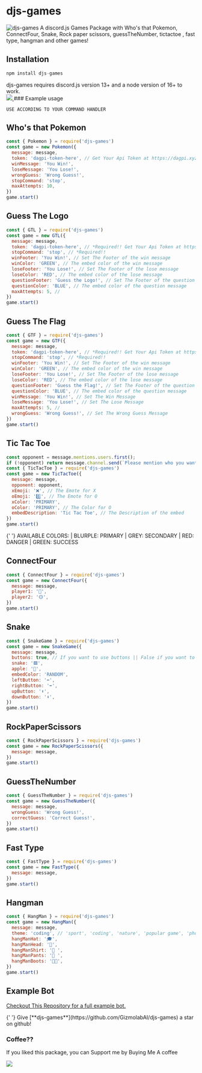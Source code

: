
# djs-games

![djs-games](../../public/DJS-GAMES.png)
A discord.js Games Package with Who's that Pokemon, ConnectFour, Snake, Rock paper scissors, guessTheNumber, tictactoe , fast type, hangman and other games!

## Installation

```js
npm install djs-games
```

<Callout>
  djs-games requires discord.js version 13+ and a node version of 16+ to work.
</Callout>
<br />
<a href="https://www.npmjs.com/package/djs-games">
  <img src="https://nodei.co/npm/djs-games.png?downloadRank=true&downloads=true&downloadRank=true&stars=true" />
</a>
### Example usage

```
USE ACCORDING TO YOUR COMMAND HANDLER
```

## Who's that Pokemon

```js
const { Pokemon } = require('djs-games')
const game = new Pokemon({
  message: message,
  token: 'dagpi-token-here', // Get Your Api Token at https://dagpi.xyz/dashboard
  winMessage: 'You Win!',
  loseMessage: 'You Lose!',
  wrongGuess: 'Wrong Guess!',
  stopCommand: 'stop',
  maxAttempts: 10,
})
game.start()
```

## Guess The Logo

```js
const { GTL } = require('djs-games')
const game = new GTL({
  message: message,
  token: 'dagpi-token-here', // *Required!! Get Your Api Token at https://dagpi.xyz/dashboard
  stopCommand: 'stop', // *Required!!
  winFooter: 'You Win!', // Set The Footer of the win message
  winColor: 'GREEN', // The embed color of the win message
  loseFooter: 'You Lose!', // Set The Footer of the lose message
  loseColor: 'RED', // The embed color of the lose message
  questionFooter: 'Guess the Logo!', // Set The Footer of the question message
  questionColor: 'BLUE', // The embed color of the question message
  maxAttempts: 5, //
})
game.start()
```

## Guess The Flag

```js
const { GTF } = require('djs-games')
const game = new GTF({
  message: message,
  token: 'dagpi-token-here', // *Required!! Get Your Api Token at https://dagpi.xyz/dashboard
  stopCommand: 'stop', // *Required!!
  winFooter: 'You Win!', // Set The Footer of the win message
  winColor: 'GREEN', // The embed color of the win message
  loseFooter: 'You Lose!', // Set The Footer of the lose message
  loseColor: 'RED', // The embed color of the lose message
  questionFooter: 'Guess the Flag!', // Set The Footer of the question message
  questionColor: 'BLUE', // The embed color of the question message
  winMessage: 'You Win!', // Set The Win Message
  loseMessage: 'You Lose!', // Set The Lose Message
  maxAttempts: 5, //
  wrongGuess: 'Wrong Guess!', // Set The Wrong Guess Message
})
game.start()
```

## Tic Tac Toe

```js
const opponent = message.mentions.users.first();
if (!opponent) return message.channel.send(`Please mention who you want to challenge at tictactoe.`);
const { TicTacToe } = require('djs-games')
const game = new TicTacToe({
  message: message,
  opponent: opponent,
  xEmoji: '❌', // The Emote for X
  oEmoji: '0️⃣', // The Emote for O
  xColor: 'PRIMARY',
  oColor: 'PRIMARY', // The Color for O
  embedDescription: 'Tic Tac Toe', // The Description of the embed
})
game.start()
```

<Callout emoji="❄">
  {' '}
  AVAILABLE COLORS: | BLURPLE: PRIMARY | GREY: SECONDARY | RED: DANGER | GREEN:
  SUCCESS
</Callout>

## ConnectFour

```js
const { ConnectFour } = require('djs-games')
const game = new ConnectFour({
  message: message,
  player1: '🔴',
  player2: '🟡',
})
game.start()
```

## Snake

```js
const { SnakeGame } = require('djs-games')
const game = new SnakeGame({
  message: message,
  buttons: true, // If you want to use buttons || False if you want to use reactions
  snake: '🟩',
  apple: '🍎',
  embedColor: 'RANDOM',
  leftButton: '⬅',
  rightButton: '➡',
  upButton: '⬆',
  downButton: '⬇',
})
game.start()
```

## RockPaperScissors

```js
const { RockPaperScissors } = require('djs-games')
const game = new RockPaperScissors({
  message: message,
})
game.start()
```

## GuessTheNumber

```js
const { GuessTheNumber } = require('djs-games')
const game = new GuessTheNumber({
  message: message,
  wrongGuess: 'Wrong Guess!',
  correctGuess: 'Correct Guess!',
})
game.start()
```

## Fast Type

```js
const { FastType } = require('djs-games')
const game = new FastType({
  message: message,
})
game.start()
```

## Hangman

```js
const { HangMan } = require('djs-games')
const game = new HangMan({
  message: message,
  theme: 'coding', // 'sport', 'coding', 'nature', 'popular game', 'phone brand', 'color', 'camping', 'music instrument'
  hangManHat: '🎓',
  hangManHead: '🙉',
  hangManShirt: '👚 ',
  hangManPants: '👖 ',
  hangManBoots: '👟👟',
})
game.start()
```

## Example Bot

[Checkout This Repository for a full example bot.](https://github.com/GizmolabAI/DiscordBot-GL/)

<Callout>
  {' '}
  Give [**djs-games**](https://github.com/GizmolabAI/djs-games) a star on
  github!
</Callout>

### Coffee??

If you liked this package, you can Support me by Buying Me A coffee

<a href="https://www.buymeacoffee.com/g1zmo">
  <img src="https://www.buymeacoffee.com/assets/img/guidelines/download-assets-sm-1.svg" />
</a>
